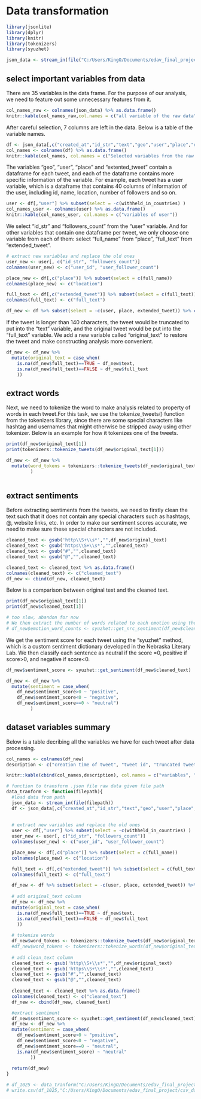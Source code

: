 # Data transformation
```r
library(jsonlite)
library(dplyr)
library(knitr)
library(tokenizers)
library(syuzhet)
```


```r
json_data <- stream_in(file("C:/Users/KingO/Documents/edav_final_project/data/1028.json"))
```



## select important variables from data
There are 35 variables in the data frame. For the purpose of our analysis, we need to feature out some unnecessary features from it. 
```r
col_names_raw <- colnames(json_data) %>% as.data.frame()
knitr::kable(col_names_raw,col.names = c("all variable of the raw data"))
```


After careful selection, 7 columns are left in the data. Below is a table of the variable names.
```r
df <- json_data[,c("created_at","id_str","text","geo","user","place","extended_tweet")]
col_names <- colnames(df) %>% as.data.frame()
knitr::kable(col_names, col.names = c("Selected variables from the raw data"))
```

The variables "geo", "user", "place" and "extented_tweet" contain a dataframe for each tweet, and each of the dataframe contains more specific information of the variable. For example, each tweet has a user variable, which is a dataframe that contains 40 columns of information of the user, including id, name, location, number of followers and so on.

```r
user <- df[,"user"] %>% subset(select = -c(withheld_in_countries) )
col_names_user <- colnames(user) %>% as.data.frame()
knitr::kable(col_names_user, col.names = c("variables of user"))
```

We select "id_str" and "followers_count" from the "user" variable. And for other variables that contain one dataframe per tweet, we only choose one variable from each of them: select "full_name" from "place", "full_text" from "extended_tweet".

```r
# extract new variables and replace the old ones
user_new <- user[, c("id_str", "followers_count")]
colnames(user_new) <- c("user_id", "user_follower_count")

place_new <- df[,c("place")] %>% subset(select = c(full_name))
colnames(place_new) <- c("location")

full_text <- df[,c("extended_tweet")] %>% subset(select = c(full_text))
colnames(full_text) <- c("full_text")

df_new <- df %>% subset(select = -c(user, place, extended_tweet)) %>% cbind(user_new) %>% cbind(place_new) %>% cbind(full_text)
```

If the tweet is longer than 140 characters, the tweet would be truncated to put into the "text" variable, and the original tweet would be put into the "full_text" variable. We add a new variable called "original_text" to restore the tweet and make constructing analysis more convenient.

```r
df_new <- df_new %>%
  mutate(original_text = case_when(
    is.na(df_new$full_text)==TRUE ~ df_new$text,
    is.na(df_new$full_text)==FALSE ~ df_new$full_text
    ))
```

## extract words
Next, we need to tokenize the word to make analysis related to property of words in each tweet.For this task, we use the tokenize_tweets() function from the tokenizers library, since there are some special characters like hashtag and usernames that might otherwise be stripped away using other tokenizer. Below is an example for how it tokenizes one of the tweets.
```r
print(df_new$original_text[1])
print(tokenizers::tokenize_tweets(df_new$original_text[1]))
```
```r
df_new <- df_new %>%
  mutate(word_tokens = tokenizers::tokenize_tweets(df_new$original_text)
         )
   
```



## extract sentiments
Before extracting sentiments from the tweets, we need to firstly clean the text such that it does not contain any special characters such as hashtags, @, website links, etc. In order to make our sentiment scores accurate, we need to make sure these special characters are not included.
```r
cleaned_text <- gsub('http\\S+\\s*',"",df_new$original_text)
cleaned_text <- gsub('https\\S+\\s*',"",cleaned_text)
cleaned_text <- gsub("#","",cleaned_text)
cleaned_text <- gsub("@","",cleaned_text)
```

```r
cleaned_text <- cleaned_text %>% as.data.frame()
colnames(cleaned_text) <- c("cleaned_text")
df_new <- cbind(df_new, cleaned_text)
```


Below is a comparison between original text and the cleaned text.
```r
print(df_new$original_text[1])
print(df_new$cleaned_text[1])
```

```r
# too slow, abandon for now
# We then extract the number of words related to each emotion using the NCR lexicon.
# df_new$emotion_word_counts <- syuzhet::get_nrc_sentiment(df_new$cleaned_text)
```

We get the sentiment score for each tweet using the "syuzhet" method, which is a custom sentiment dictionary developed in the Nebraska Literary Lab. We then classify each sentence as neutral if the score =0, positive if score>0, and negative if score<0.
```r
df_new$sentiment_score <- syuzhet::get_sentiment(df_new$cleaned_text)
```

```r
df_new <- df_new %>%
  mutate(sentiment = case_when(
    df_new$sentiment_score>0 ~ "positive",
    df_new$sentiment_score<0 ~ "negative",
    df_new$sentiment_score==0 ~ "neutral")
         )
```

## dataset variables summary
Below is a table decribing all the variables we have for each tweet after data processing. 
```r
col_names <- colnames(df_new)
description <- c("creation time of tweet", "tweet id", "truncated tweet of length<140", "coordinate of tweet", "user id", "number of followers of user", "location of tweet", "full text of tweet", "original text", "a list of word tokens", "text after removing special characters", "sentiment scores", "sentiment of tweet: positive, neutral or negative")

knitr::kable(cbind(col_names,description), col.names = c("variables", "descriptions"))
```

```r
# function to transform .json file raw data given file path
data_tranform <- function(filepath){
  #load data from path
  json_data <- stream_in(file(filepath))
  df <- json_data[,c("created_at","id_str","text","geo","user","place","extended_tweet")]
  
  
  # extract new variables and replace the old ones
  user <- df[,"user"] %>% subset(select = -c(withheld_in_countries) )
  user_new <- user[, c("id_str", "followers_count")]
  colnames(user_new) <- c("user_id", "user_follower_count")

  place_new <- df[,c("place")] %>% subset(select = c(full_name))
  colnames(place_new) <- c("location")

  full_text <- df[,c("extended_tweet")] %>% subset(select = c(full_text))
  colnames(full_text) <- c("full_text")

  df_new <- df %>% subset(select = -c(user, place, extended_tweet)) %>% cbind(user_new) %>% cbind(place_new) %>% cbind(full_text)
  
  # add original_text column
  df_new <- df_new %>%
  mutate(original_text = case_when(
    is.na(df_new$full_text)==TRUE ~ df_new$text,
    is.na(df_new$full_text)==FALSE ~ df_new$full_text
    ))
  
  # tokenize words
  df_new$word_tokens <- tokenizers::tokenize_tweets(df_new$original_text)
  #df_new$word_tokens <- tokenizers::tokenize_words(df_new$original_text)
  
  # add clean_text column
  cleaned_text <- gsub('http\\S+\\s*',"",df_new$original_text)
  cleaned_text <- gsub('https\\S+\\s*',"",cleaned_text)
  cleaned_text <- gsub("#","",cleaned_text)
  cleaned_text <- gsub("@","",cleaned_text)
  
  cleaned_text <- cleaned_text %>% as.data.frame()
  colnames(cleaned_text) <- c("cleaned_text")
  df_new <- cbind(df_new, cleaned_text)

  #extract sentiment
  df_new$sentiment_score <- syuzhet::get_sentiment(df_new$cleaned_text)
  df_new <- df_new %>%
  mutate(sentiment = case_when(
    df_new$sentiment_score>0 ~ "positive",
    df_new$sentiment_score<0 ~ "negative",
    df_new$sentiment_score==0 ~ "neutral",
    is.na(df_new$sentiment_score) ~ "neutral"
         ))
  
  return(df_new)
}
```



```r
# df_1025 <- data_tranform("C:/Users/KingO/Documents/edav_final_project/data/1025.json")
# write.csv(df_1025,"C:/Users/KingO/Documents/edav_final_project/csv_data/1025.csv", row.names = FALSE)
```
